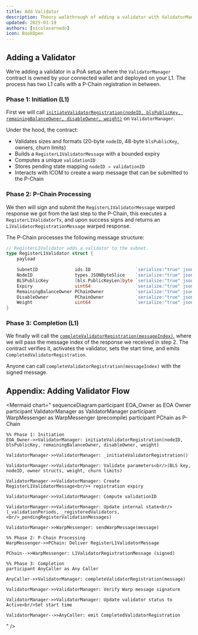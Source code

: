 ```yaml
---
title: Add Validator
description: Theory walkthrough of adding a validator with ValidatorManager
updated: 2025-03-19
authors: [nicolasarnedo]
icon: BookOpen
---
```


## Adding a Validator

We’re adding a validator in a PoA setup where the `ValidatorManager` contract is owned by your connected wallet and deployed on your L1. The process has two L1 calls with a P-Chain registration in between.

### Phase 1: Initiation (L1)

First we will call [`initiateValidatorRegistration(nodeID, blsPublicKey, remainingBalanceOwner, disableOwner, weight)`](https://github.com/ava-labs/icm-contracts/blob/ce85313c71f90282b390e685cb652e9b0150a4ae/contracts/validator-manager/ValidatorManager.sol#L328) on `ValidatorManager`.

Under the hood, the contract:
- Validates sizes and formats (20-byte `nodeID`, 48-byte `blsPublicKey`, owners, churn limits)
- Builds a `RegisterL1ValidatorMessage` with a bounded expiry
- Computes a unique `validationID`
- Stores pending state mapping `nodeID → validationID`
- Interacts with ICOM to create a warp message that can be submitted to the P-Chain

### Phase 2: P-Chain Processing

We then will sign and submit the `RegisterL1ValidatorMessage` warped response we got from the last step to the P-Chain, this executes a `RegisterL1ValidatorTx`, and upon success signs and returns an `L1ValidatorRegistrationMessage` warped response.

The P-Chain processes the following message structure:

```go
// RegisterL1Validator adds a validator to the subnet.
type RegisterL1Validator struct {
	payload

	SubnetID              ids.ID                 `serialize:"true" json:"subnetID"`
	NodeID                types.JSONByteSlice    `serialize:"true" json:"nodeID"`
	BLSPublicKey          [bls.PublicKeyLen]byte `serialize:"true" json:"blsPublicKey"`
	Expiry                uint64                 `serialize:"true" json:"expiry"`
	RemainingBalanceOwner PChainOwner            `serialize:"true" json:"remainingBalanceOwner"`
	DisableOwner          PChainOwner            `serialize:"true" json:"disableOwner"`
	Weight                uint64                 `serialize:"true" json:"weight"`
}
```

### Phase 3: Completion (L1)

We finally will call the [`completeValidatorRegistration(messageIndex)`](https://github.com/ava-labs/icm-contracts/blob/ce85313c71f90282b390e685cb652e9b0150a4ae/contracts/validator-manager/ValidatorManager.sol#L425), where we will pass the message index of the response we received in step 2. The contract verifies it, activates the validator, sets the start time, and emits `CompletedValidatorRegistration`.

Anyone can call `completeValidatorRegistration(messageIndex)` with the signed message.

## Appendix: Adding Validator Flow

<Mermaid
  chart="
sequenceDiagram
    participant EOA_Owner as EOA Owner
    participant ValidatorManager as ValidatorManager
    participant WarpMessenger as WarpMessenger (precompile)
    participant PChain as P-Chain

    %% Phase 1: Initiation
    EOA_Owner->>ValidatorManager: initiateValidatorRegistration(nodeID, blsPublicKey, remainingBalanceOwner, disableOwner, weight)

    ValidatorManager->>ValidatorManager: _initiateValidatorRegistration()

    ValidatorManager->>ValidatorManager: Validate parameters<br/>(BLS key, nodeID, owner structs, weight, churn limits)

    ValidatorManager->>ValidatorManager: Create RegisterL1ValidatorMessage<br/>+ registration expiry

    ValidatorManager->>ValidatorManager: Compute validationID

    ValidatorManager->>ValidatorManager: Update internal state<br/>(_validationPeriods, _registeredValidators,<br/>_pendingRegisterValidationMessages)

    ValidatorManager->>WarpMessenger: sendWarpMessage(message)

    %% Phase 2: P-Chain Processing
    WarpMessenger->>PChain: Deliver RegisterL1ValidatorMessage

    PChain-->>WarpMessenger: L1ValidatorRegistrationMessage (signed)

    %% Phase 3: Completion
    participant AnyCaller as Any Caller

    AnyCaller->>ValidatorManager: completeValidatorRegistration(message)

    ValidatorManager->>ValidatorManager: Verify Warp message signature

    ValidatorManager->>ValidatorManager: Update validator status to Active<br/>Set start time

    ValidatorManager-->>AnyCaller: emit CompletedValidatorRegistration
"
/>


